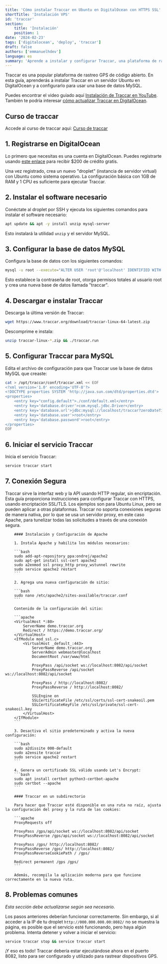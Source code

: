```yaml
---
title: 'Cómo instalar Traccar en Ubuntu en DigitalOcean con HTTPS SSL'
shortTitle: 'Instalación VPS'
id: 'traccar'
section:
    title: 'Instalación'
    position: 1
date: '2024-02-23'
tags: ['digitalocean', 'deploy', 'traccar']
draft: false
authors: ['emmanuelhdev']
language: es
summary: 'Aprende a instalar y configurar Traccar, una plataforma de rastreo GPS de código abierto, en un servidor Ubuntu en DigitalOcean con esta guía detallada.'
---
```


Traccar es una popular plataforma de rastreo GPS de código abierto. En esta guía, aprenderás a instalar Traccar en un servidor Ubuntu en DigitalOcean y a configurarlo para usar una base de datos MySQL.

Puedes encontrar el video guiado aquí [Instalación de Traccar en YouTube](https://www.youtube.com/watch?v=ZSVYhKHmXe8&list=PLjsxenlAapaC_gAQtYoUZa4tq5BhXdmWV&index=1). También te podría interesar [cómo actualizar Traccar en DigitalOcean](https://www.youtube.com/watch?v=ZSVYhKHmXe8&list=PLjsxenlAapaC_gAQtYoUZa4tq5BhXdmWV&index=2).

## Curso de traccar

Accede al curso de traccar aqui: [Curso de traccar](/cursos/curso-de-traccar-desde-cero-hasta-avanzado)

## 1. Registrarse en DigitalOcean

Lo primero que necesitas es una cuenta en DigitalOcean. Puedes registrarte usando [este enlace](https://m.do.co/c/5ac4ff8a5bab) para recibir $200 de crédito gratis.

Una vez registrado, crea un nuevo "droplet" (instancia de servidor virtual) con Ubuntu como sistema operativo. La configuración básica con 1GB de RAM y 1 CPU es suficiente para ejecutar Traccar.

## 2. Instalar el software necesario

Conéctate al droplet por SSH y ejecuta los siguientes comandos para instalar el software necesario:

```bash
apt update && apt -y install unzip mysql-server
```

Esto instalará la utilidad `unzip` y el servidor MySQL.

## 3. Configurar la base de datos MySQL

Configura la base de datos con los siguientes comandos:

```bash
mysql -u root --execute="ALTER USER 'root'@'localhost' IDENTIFIED WITH mysql_native_password BY 'root'; GRANT ALL ON *.* TO 'root'@'localhost' WITH GRANT OPTION; FLUSH PRIVILEGES; CREATE DATABASE traccar;"
```

Esto establece la contraseña de root, otorga permisos totales al usuario root y crea una nueva base de datos llamada "traccar".

## 4. Descargar e instalar Traccar

Descarga la última versión de Traccar:

```bash
wget https://www.traccar.org/download/traccar-linux-64-latest.zip
```

Descomprime e instala:

```bash
unzip traccar-linux-*.zip && ./traccar.run
```

## 5. Configurar Traccar para MySQL

Edita el archivo de configuración para que Traccar use la base de datos MySQL que creaste:

```bash
cat > /opt/traccar/conf/traccar.xml << EOF
<?xml version='1.0' encoding='UTF-8'?>
<!DOCTYPE properties SYSTEM 'http://java.sun.com/dtd/properties.dtd'>
<properties>
    <entry key="config.default">./conf/default.xml</entry>
    <entry key='database.driver'>com.mysql.jdbc.Driver</entry>
    <entry key='database.url'>jdbc:mysql://localhost/traccar?zeroDateTimeBehavior=round&amp;serverTimezone=UTC&amp;allowPublicKeyRetrieval=true&amp;useSSL=false&amp;allowMultiQueries=true&amp;autoReconnect=true&amp;useUnicode=yes&amp;characterEncoding=UTF-8&amp;sessionVariables=sql_mode=''</entry>
    <entry key='database.user'>root</entry>
    <entry key='database.password'>root</entry>
</properties>
EOF
```

## 6. Iniciar el servicio Traccar

Inicia el servicio Traccar:

```bash
service traccar start
```

## 7. Conexión Segura

Traccar sirve la interfaz web y la API usando HTTP regular, sin encriptación. Esta guía proporciona instrucciones para configurar Traccar con HTTPS, usando encriptación SSL/TLS. Los ejemplos son para Ubuntu Linux, pero se pueden aplicar a otras plataformas. Traccar no soporta conexiones seguras de manera nativa, por lo que se usa un servidor proxy, en este caso Apache, para tunelizar todas las solicitudes a través de una conexión segura.

        #### Instalación y Configuración de Apache

        1. Instala Apache y habilita los módulos necesarios:

        ```bash
        sudo add-apt-repository ppa:ondrej/apache2
        sudo apt-get install ssl-cert apache2
        sudo a2enmod ssl proxy_http proxy_wstunnel rewrite
        sudo service apache2 restart
        ```

        2. Agrega una nueva configuración de sitio:

        ```bash
        sudo nano /etc/apache2/sites-available/traccar.conf
        ```

        Contenido de la configuración del sitio:

        ```apache
        <VirtualHost *:80>
            ServerName demo.traccar.org
            Redirect / https://demo.traccar.org/
        </VirtualHost>
        <IfModule mod_ssl.c>
            <VirtualHost _default_:443>
                ServerName demo.traccar.org
                ServerAdmin webmaster@localhost
                DocumentRoot /var/www/html

                ProxyPass /api/socket ws://localhost:8082/api/socket
                ProxyPassReverse /api/socket ws://localhost:8082/api/socket

                ProxyPass / http://localhost:8082/
                ProxyPassReverse / http://localhost:8082/

                SSLEngine on
                SSLCertificateFile /etc/ssl/certs/ssl-cert-snakeoil.pem
                SSLCertificateKeyFile /etc/ssl/private/ssl-cert-snakeoil.key
            </VirtualHost>
        </IfModule>
        ```

        3. Desactiva el sitio predeterminado y activa la nueva configuración:

        ```bash
        sudo a2dissite 000-default
        sudo a2ensite traccar
        sudo service apache2 restart
        ```

        4. Genera un certificado SSL válido usando Let's Encrypt:
        ```bash
        sudo apt install certbot python3-certbot-apache
        sudo certbot --apache
        ```

        #### Traccar en un subdirectorio

        Para hacer que Traccar esté disponible en una ruta no raíz, ajusta la configuración del proxy y la ruta de las cookies:

        ```apache
        ProxyRequests off

        ProxyPass /gps/api/socket ws://localhost:8082/api/socket
        ProxyPassReverse /gps/api/socket ws://localhost:8082/api/socket

        ProxyPass /gps/ http://localhost:8082/
        ProxyPassReverse /gps/ http://localhost:8082/
        ProxyPassReverseCookiePath / /gps/

        Redirect permanent /gps /gps/
        ```

        Además, recompila la aplicación moderna para que funcione correctamente en la nueva ruta.

## 8. Problemas comunes

_Esta sección debe actualizarse según sea necesario._

Los pasos anteriores deberían funcionar correctamente. Sin embargo, si al acceder a la IP de tu droplet `http://000.000.000.00:8082/` no se muestra la página, es posible que el servicio esté funcionando, pero haya algún problema. Intenta detener y volver a iniciar el servicio:

```bash
service traccar stop && service traccar start
```

¡Y eso es todo! Traccar debería estar ejecutándose ahora en el puerto 8082, listo para ser configurado y utilizado para rastrear dispositivos GPS.
